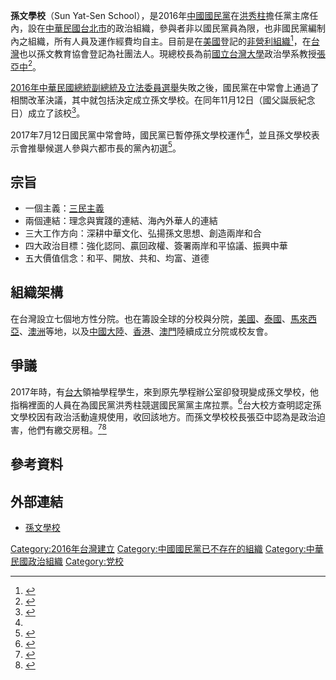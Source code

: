 {{Other uses
|subject=2016年時在中國國民黨成立的組織
|other=2002年時新黨成立的同名組織
|孫文學院
}}
'''孫文學校'''（Sun Yat-Sen School），是2016年[[中國國民黨|中國國民黨]]在[[洪秀柱|洪秀柱]]擔任黨主席任內，設在[[中華民國|中華民國]][[台北市|台北市]]的政治組織，參與者非以國民黨員為限，也非國民黨編制內之組織，所有人員及運作經費均自主。目前是在[[美國|美國]]登記的[[非營利組織|非營利組織]]<ref>{{Cite web |url=https://udn.com/news/story/6656/2640889 |title=孫文學校在美登記為全球性NGO |accessdate=2017-10-21 |archive-date=2017-10-21 |archive-url=https://web.archive.org/web/20171021113508/https://udn.com/news/story/6656/2640889 |dead-url=no }}</ref>，在[[臺灣|台灣]]也以孫文教育協會登記為社團法人。現總校長為前[[國立台灣大學|國立台灣大學]]政治學系教授[[张亚中_(1954年)|張亞中]]<ref name=udn2>{{Cite web |url=https://udn.com/news/story/6656/2592806 |title=滅火！孫文學校和張亞中去留 國民黨中常會冷處理 |accessdate=2017-10-21 |archive-date=2017-10-21 |archive-url=https://web.archive.org/web/20171021113510/https://udn.com/news/story/6656/2592806 |dead-url=no }}</ref>。

[[2016年中華民國總統副總統及立法委員選舉|2016年中華民國總統副總統及立法委員選舉]]失敗之後，國民黨在中常會上通過了相關改革決議，其中就包括決定成立孫文學校。在同年11月12日（國父誕辰紀念日）成立了該校<ref>{{Cite web |url=https://tw.news.yahoo.com/%E5%9C%8B%E7%88%B6%E8%AA%95%E8%BE%B0-%E5%9C%8B%E6%B0%91%E9%BB%A8%E6%88%90%E7%AB%8B-%E5%AD%AB%E6%96%87%E5%AD%B8%E6%A0%A1-101838704.html |title=國父誕辰 國民黨成立「孫文學校」 |accessdate=2017-10-21 |archive-date=2017-10-21 |archive-url=https://web.archive.org/web/20171021163532/https://tw.news.yahoo.com/%E5%9C%8B%E7%88%B6%E8%AA%95%E8%BE%B0-%E5%9C%8B%E6%B0%91%E9%BB%A8%E6%88%90%E7%AB%8B-%E5%AD%AB%E6%96%87%E5%AD%B8%E6%A0%A1-101838704.html |dead-url=no }}</ref>。

2017年7月12日國民黨中常會時，國民黨已暫停孫文學校運作<ref name=udn2/>，並且孫文學校表示會推舉候選人參與六都市長的黨內初選<ref>{{Cite web |url=http://www.chinatimes.com/realtimenews/20171009002294-260407 |title=路線之爭開打 孫文學校將推六都候選人參加國民黨初選 |accessdate=2017-10-21 |archive-date=2017-10-21 |archive-url=https://web.archive.org/web/20171021163628/http://www.chinatimes.com/realtimenews/20171009002294-260407 |dead-url=no }}</ref>。

==宗旨==
*一個主義：[[三民主義|三民主義]]
*兩個連結：理念與實踐的連結、海內外華人的連結
*三大工作方向：深耕中華文化、弘揚孫文思想、創造兩岸和合
*四大政治目標：強化認同、贏回政權、簽署兩岸和平協議、振興中華
*五大價值信念：和平、開放、共和、均富、道德

==組織架構==
在台灣設立七個地方性分院。也在籌設全球的分校與分院，[[美国|美國]]、[[泰国|泰國]]、[[马来西亚|馬來西亞]]、[[澳大利亚|澳洲]]等地，以及[[中国大陆|中國大陸]]、[[香港|香港]]、[[澳門|澳門]]陸續成立分院或校友會。

==爭議==

2017年時，有[[國立臺灣大學|台大]]領袖學程學生，來到原先學程辦公室卻發現變成孫文學校，他指稱裡面的人員在為國民黨洪秀柱競選國民黨黨主席拉票。<ref>{{cite news | title = 議員爆台大孫文學校「柱」選？ 校長張亞中否認 | url = https://news.ebc.net.tw/news.php?nid=62331 | date = 2017-05-09 19:13 | work = 東森新聞 | accessdate = 2018-07-30 | language = zh-tw | location = 台北 | archive-date = 2018-07-30 | archive-url = https://web.archive.org/web/20180730170634/https://news.ebc.net.tw/news.php?nid=62331 | dead-url = no }}</ref>台大校方查明認定孫文學校因有政治活動違規使用，收回該地方。而孫文學校校長張亞中認為是政治迫害，他們有繳交房租。<ref>{{cite news | title = 孫文學校確定違規 台大取消張亞中申請 | url = http://news.ltn.com.tw/news/life/breakingnews/2064290 | date = 2017-05-11 14:35 | author = 吳柏軒 | work = 自由時報 | accessdate = 2018-07-30 | language = zh-tw | location = 台北 | archive-date = 2018-07-30 | archive-url = https://web.archive.org/web/20180730110631/http://news.ltn.com.tw/news/life/breakingnews/2064290 | dead-url = no }}</ref><ref>{{cite news | title = 台大要拿回孫文學校用地　張亞中：政治迫害 | url = https://tw.appledaily.com/new/realtime/20171031/1232428/ | author = 李奕緯 | work = 台灣蘋果日報 | date = 2017-10-31 17:42 | accessdate = 2018-07-30 | language = zh-tw | location = 台北 | archive-date = 2018-08-16 | archive-url = https://web.archive.org/web/20180816090223/https://tw.appledaily.com/new/realtime/20171031/1232428/ | dead-url = no }}</ref>

==參考資料==
{{reflist}}

==外部連結==
*[https://sunyatsenschool.com/ 孫文學校]{{Wayback|url=https://sunyatsenschool.com/ |date=20170801165956 }}

[[Category:2016年台灣建立|Category:2016年台灣建立]]
[[Category:中國國民黨已不存在的組織|Category:中國國民黨已不存在的組織]]
[[Category:中華民國政治組織|Category:中華民國政治組織]]
[[Category:党校|Category:党校]]